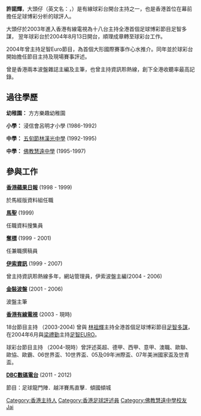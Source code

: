 {{BLP unsourced|time=2011-06-13T07:53:26+00:00}}
{{主播資訊
| 主播頭銜     = 有線電視球彩台主持
| 主播姓名     = 大頭仔（許諾輝）
| 主播英文名字 = Bighead ， Felix
| 真實姓名         = 許諾輝
| 綽號         = 大頭
| 主播照片檔案 = 
| 主播照片尺寸 = 
| 主播照片圖說 =
| 主播出生年分 = 1980年
| 主播出生日期 = 2月4日
| 出生地       = {{BHKG}}
| 主播逝世年分 = 
| 主播逝世日期 = 
| 逝世地       = 
| 主播年齡     = 33歲
| 國籍         = {{CNHK}}
| 籍貫         = 廣東番禺
| 最高學歷     = 中五畢業
| 婚姻狀況     = 
| 配偶         = 
| 信仰宗教     = 基督教
| 官方網站     = http://www.facebook.com/parkisland
| 微博         = http://weibo.com/cablebighead
| 備註         = 
|}}
'''許諾輝'''，大頭仔（英文名：{{lang|en|'''Hui Lok Fai Felix'''}}，{{bd|1980年|2月4日|catIdx=H許}}）是有線球彩台開台主持之一，也是香港首位在幕前擔任足球博彩分析的球評人。

大頭仔於2003年進入香港有線電視為十八台主持全港首個足球博彩節目足智多謀， 翌年球彩台於2004年8月13日開台，順理成章轉至球彩台工作。

2004年曾主持足智Euro節目，為首個大形國際賽事作心水推介。同年並於球彩台開始擔任節目主持及現場賽事評述。

曾是香港兩本波盤雜誌主編及主筆，也曾主持資訊聆熱線，創下全港收聽率最高記錄。

== 過往學歷 ==
'''幼稚園：''' 方方樂趣幼稚園

'''小學：''' 浸信會呂明才小學 (1986-1992)

'''中學：''' [[五旬節林漢光中學|五旬節林漢光中學]] (1992-1995)

'''中學：''' [[佛教慧遠中學|佛教慧遠中學]] (1995-1997)

== 參與工作 ==

'''[[香港蘋果日報|香港蘋果日報]]''' (1998 - 1999)

於馬經版資料組任職

'''[[馬聖|馬聖]]''' (1999)

任職資料搜集員

'''[[奪標|奪標]]''' (1999 - 2001)

任兼職撰稿員

'''[[伊索資訊|伊索資訊]]''' (1999 - 2007)

曾主持資訊聆熱線多年，網站管理員，伊索波盤主編(2004 - 2006)

'''[[金裝波盤|金裝波盤]]''' (2001 - 2006)

波盤主筆

'''[[香港有線電視|香港有線電視]]''' (2003 - 現時)

18台節目主持 （2003-2004) 曾與 [[林祖輝|林祖輝]]主持全港首個足球博彩節目[[足智多謀|足智多謀]]，在2004年6月與[[梁禮勤|梁禮勤]]主持[[足智EURO|足智EURO]]。

球彩台節目主持 （2004-現時）曾評述英超、德甲、西甲、意甲、澳職、歐聯、歐協、歐霸、06世界盃、10世界盃、05及09年洲際盃、07年美洲國家盃及世青盃。

'''[[DBC數碼電台|DBC數碼電台]]''' (2011 - 2012)

節目：足球龍門陣．越洋賽馬直擊．傾國傾城


{{DEFAULTSORT:H許諾輝}}

[[Category:香港主持人|Category:香港主持人]]
[[Category:香港足球評述員|Category:香港足球評述員]]
[[Category:佛教慧遠中學校友|Category:佛教慧遠中學校友]]
[[Category:許姓|Jai]]